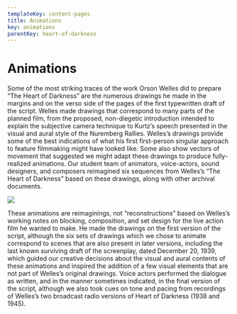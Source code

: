 ```yaml
---
templateKey: content-pages
title: Animations
key: animations
parentKey: heart-of-darkness
---
```

# Animations

Some of the most striking traces of the work Orson Welles did to prepare “The Heart of Darkness” are the numerous drawings he made in the margins and on the verso side of the pages of the first typewritten draft of the script. Welles made drawings that correspond to many parts of the planned film, from the proposed, non-diegetic introduction intended to explain the subjective camera technique to Kurtz’s speech presented in the visual and aural style of the Nuremberg Rallies. Welles’s drawings provide some of the best indications of what his first first-person singular approach to feature filmmaking might have looked like. Some also show vectors of movement that suggested we might adapt these drawings to produce fully-realized animations. Our student team of animators, voice-actors, sound designers, and composers reimagined six sequences from Welles’s “The Heart of Darkness” based on these drawings, along with other archival documents.

![](/assets/sketch3.png)

These animations are reimaginings, not “reconstructions” based on Welles’s working notes on blocking, composition, and set design for the live action film he wanted to make. He made the drawings on the first version of the script, although the six sets of drawings which we chose to animate correspond to scenes that are also present in later versions, including the last known surviving draft of the screenplay, dated December 20, 1939, which guided our creative decisions about the visual and aural contents of these animations and inspired the addition of a few visual elements that are not part of Welles’s original drawings. Voice actors performed the dialogue as written, and in the manner sometimes indicated, in the final version of the script, although we also took cues on tone and pacing from recordings of Welles’s two broadcast radio versions of Heart of Darkness (1938 and 1945).
